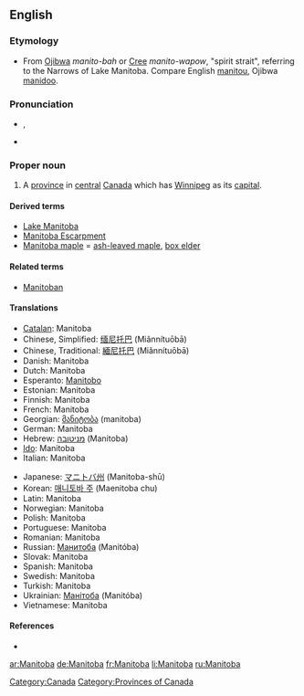 {{wikipedia}}
==English==

===Etymology===
* From [[Ojibwa]] ''manito-bah'' or [[Cree]]  ''manito-wapow'', "spirit strait", referring to the Narrows of Lake Manitoba.  Compare English [[manitou]], Ojibwa [[manidoo]].

===Pronunciation===
* {{a|UK}} {{IPA|/ˈmæn.ɪ.təʊ.bə/}}, {{SAMPA|/"m{n.I.t@U.b@/}}
* {{audio|en-ca-Manitoba.ogg|Audio (CA)}}

===Proper noun===
{{en-proper-noun}}

# A [[province]] in [[central]] [[Canada]] which has [[Winnipeg]] as its [[capital]].

====Derived terms====
* [[Lake Manitoba]]
* [[Manitoba Escarpment]]
* [[Manitoba maple]] = [[ash-leaved maple]], [[box elder]]

====Related terms====
* [[Manitoban]]

====Translations====
{{top}}
* [[Catalan]]: Manitoba
* Chinese, Simplified: [[缅尼托巴]] (Miǎnnítuōbā)
* Chinese, Traditional: [[緬尼托巴]] (Miǎnnítuōbā)
* Danish: Manitoba
* Dutch: Manitoba {{n}}
* Esperanto: [[Manitobo]]
* Estonian: Manitoba
* Finnish: Manitoba
* French: Manitoba {{m}}
* Georgian: [[მანიტობა]] (manitoba)
* German: Manitoba
* Hebrew: [[מניטובה]] (Manitoba)
* [[Ido]]: Manitoba
* Italian: Manitoba
{{mid}}
* Japanese: [[マニトバ州]] (Manitoba-shū)
* Korean: [[매니토바 주]] (Maenitoba chu)
* Latin: Manitoba
* Norwegian: Manitoba
* Polish: Manitoba
* Portuguese: Manitoba
* Romanian: Manitoba
* Russian: [[Манитоба]] (Manitóba) {{f}}
* Slovak: Manitoba
* Spanish: Manitoba
* Swedish: Manitoba
* Turkish: Manitoba
* Ukrainian: [[Манітоба]] (Manitóba) {{f}}
* Vietnamese: Manitoba
{{bottom}}

====References====
* {{R:Canadian Oxford 2004}}

[[Category:Canada]]
[[Category:Provinces of Canada]]

[[ar:Manitoba]]
[[de:Manitoba]]
[[fr:Manitoba]]
[[li:Manitoba]]
[[ru:Manitoba]]